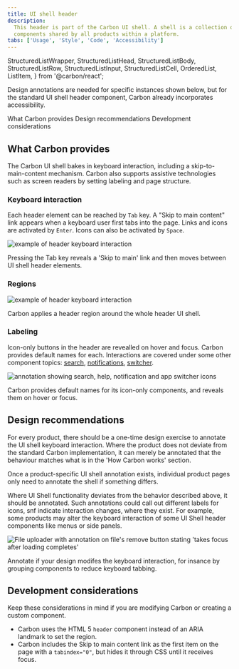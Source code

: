 ```yaml
---
title: UI shell header
description:
  This header is part of the Carbon UI shell. A shell is a collection of
  components shared by all products within a platform.
tabs: ['Usage', 'Style', 'Code', 'Accessibility']
---
```


  StructuredListWrapper,
  StructuredListHead,
  StructuredListBody,
  StructuredListRow,
  StructuredListInput,
  StructuredListCell,
  OrderedList,
  ListItem,
} from '@carbon/react';

<PageDescription>

Design annotations are needed for specific instances shown below, but for the
standard UI shell header component, Carbon already incorporates accessibility.

</PageDescription>

<AnchorLinks>

<AnchorLink>What Carbon provides</AnchorLink>
<AnchorLink>Design recommendations</AnchorLink>
<AnchorLink>Development considerations</AnchorLink>

</AnchorLinks>

## What Carbon provides

The Carbon UI shell bakes in keyboard interaction, including a skip-to-main-content
mechanism. Carbon also supports assistive technologies such as screen readers by setting labeling and page structure.

### Keyboard interaction

Each header element can be reached by `Tab` key. A "Skip to main content" link appears when a
keyboard user first tabs into the page. Links and icons are activated by `Enter`. Icons can also be
activated by `Space`.

<Row>
<Column colLg={8}>

![example of header keyboard interaction](images/header-accessibility-1.png)

<Caption>
  Pressing the Tab key reveals a 'Skip to main' link and then moves between UI shell header elements.
</Caption>

</Column>
</Row>

### Regions

<Row>
<Column colLg={8}>

![example of header keyboard interaction](images/header-accessibility-2.png)

<Caption>
  Carbon applies a header region around the whole header UI shell.
</Caption>

</Column>
</Row>

### Labeling

Icon-only buttons in the header are revealled on hover and focus. Carbon provides default names for each. Interactions are covered under some other component topics: [search](/components/search/usage), [notifications](/components/notifications/usage), [switcher](components/UI-shell-right-panel/usage/#switcherswitcher).  
<Row>
<Column colLg={8}>

![annotation showing search, help, notification and app switcher icons](images/header-accessibility-3.png)

<Caption>
  Carbon provides default names for its icon-only components, and reveals them on hover or focus.
</Caption>

</Column>
</Row>

## Design recommendations

For every product, there should be a one-time design exercise to annotate the UI shell keyboard interaction.
Where the product does not deviate from the standard Carbon implementation, it can merely be annotated that the behaviour matches what is in the 'How Carbon works' section.

Once a product-specific UI shell annotation exists, individual product pages only need to annotate the shell if something differs.

Where UI Shell functionality deviates from the behavior described above, it should be annotated. Such annotations could call out different labels for icons, snf indicate interaction changes, where they exist. For example, some products may alter the keyboard interaction of some UI Shell header components like menus or side panels.


<Row>
<Column colLg={8}>

![File uploader with annotation on file's remove button stating 'takes focus after loading completes'](images/header-accessibility-4.png)

<Caption>Annotate if your design modifes the keyboard interaction, for insance by grouping components to reduce keyboard tabbing.</Caption>

</Column>
</Row>


## Development considerations

Keep these considerations in mind if you are modifying Carbon or creating a
custom component.

- Carbon uses the HTML 5 `header` component instead of an ARIA landmark to set the region.
- Carbon includes the Skip to main content link as the first item on the page with a `tabindex="0"`, but hides it through CSS until it receives focus.